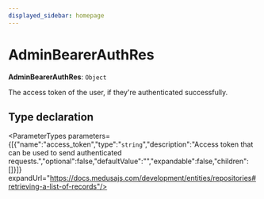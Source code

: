 ```yaml
---
displayed_sidebar: homepage
---
```



# AdminBearerAuthRes

 **AdminBearerAuthRes**: `Object`

The access token of the user, if they're authenticated successfully.

## Type declaration

<ParameterTypes parameters={[{"name":"access_token","type":"`string`","description":"Access token that can be used to send authenticated requests.","optional":false,"defaultValue":"","expandable":false,"children":[]}]} expandUrl="https://docs.medusajs.com/development/entities/repositories#retrieving-a-list-of-records"/>
